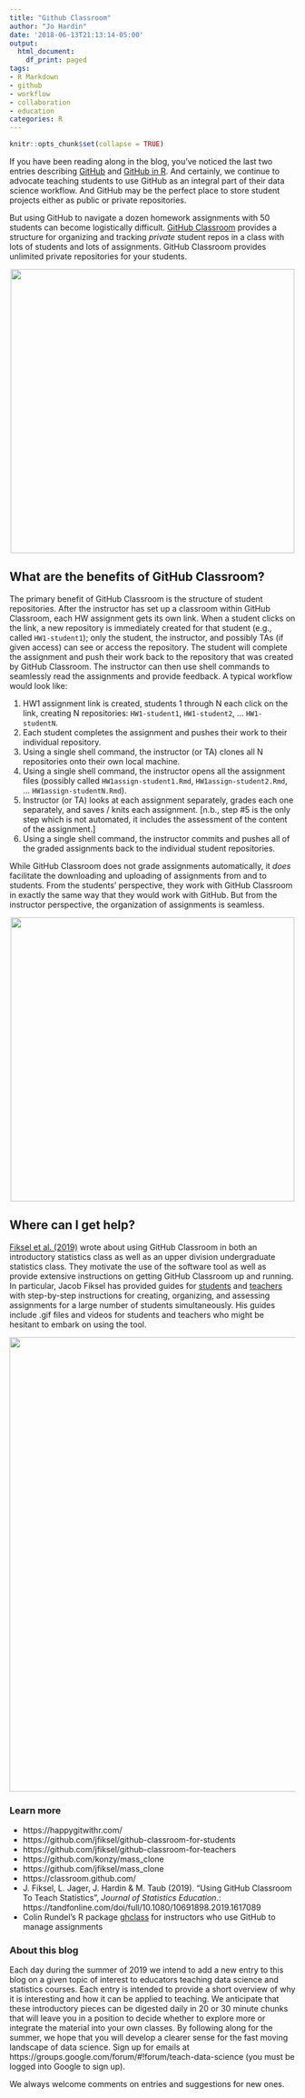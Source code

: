 ```yaml
---
title: "Github Classroom"
author: "Jo Hardin"
date: '2018-06-13T21:13:14-05:00'
output:
  html_document:
    df_print: paged
tags:
- R Markdown
- github
- workflow
- collaboration
- education
categories: R
---
```


```r
knitr::opts_chunk$set(collapse = TRUE)
```

If you have been reading along in the blog, you've noticed the last two entries describing [GitHub](https://teachdatascience.com/github) and [GitHub in R](https://teachdatascience.com/githubR).  And certainly, we continue to advocate teaching students to use GitHub as an integral part of their data science workflow.  And GitHub may be the perfect place to store student projects either as public or private repositories.

But using GitHub to navigate a dozen homework assignments with 50 students can become logistically difficult.  [GitHub Classroom](https://classroom.github.com/) provides a structure for organizing and tracking *private* student repos in a class with lots of students and lots of assignments.  GitHub Classroom provides unlimited private repositories for your students.


<center>
<img width='500' src='/post/2019_06_14_GithubClassroom/gitclass.png' />
</center>

## What are the benefits of GitHub Classroom?

The primary benefit of GitHub Classroom is the structure of student repositories.  After the instructor has set up a classroom within GitHub Classroom, each HW assignment gets its own link.  When a student clicks on the link, a new repository is immediately created for that student (e.g., called `HW1-student1`); only the student, the instructor, and possibly TAs (if given access) can see or access the repository.  The student will complete the assignment and push their work back to the repository that was created by GitHub Classroom.  The instructor can then use shell commands to seamlessly read the assignments and provide feedback.  A typical workflow would look like:

1. HW1 assignment link is created, students 1 through N each click on the link, creating N repositories:  `HW1-student1`, `HW1-student2`, ... `HW1-studentN`.  
2. Each student completes the assignment and pushes their work to their individual repository.
3. Using a single shell command, the instructor (or TA) clones all N repositories onto their own local machine.
4. Using a single shell command, the instructor opens all the assignment files (possibly called `HW1assign-student1.Rmd`, `HW1assign-student2.Rmd`, ... `HW1assign-studentN.Rmd`).  
5. Instructor (or TA) looks at each assignment separately, grades each one separately, and saves / knits each assignment.  [n.b., step #5 is the only step which is not automated, it includes the assessment of the content of the assignment.]
6. Using a single shell command, the instructor commits and pushes all of the graded assignments back to the individual student repositories.

While GitHub Classroom does not grade assignments automatically, it *does* facilitate the downloading and uploading of assignments from and to students.  From the students' perspective, they work with GitHub Classroom in exactly the same way that they would work with GitHub.  But from the instructor perspective, the organization of assignments is seamless.  

<center>
<img width='500' src='/post/2019_06_14_GithubClassroom/assignments.png' />
</center>

## Where can I get help?

[Fiksel et al. (2019)](https://tandfonline.com/doi/full/10.1080/10691898.2019.1617089) wrote about using GitHub Classroom in both an introductory statistics class as well as an upper division undergraduate statistics class. They motivate the use of the software tool as well as provide extensive instructions on getting GitHub Classroom up and running.  In particular, Jacob Fiksel has provided guides for [students](https://github.com/jfiksel/github-classroom-for-students) and [teachers](https://github.com/jfiksel/github-classroom-for-teachers) with step-by-step instructions for creating, organizing, and assessing assignments for a large number of students simultaneously.  His guides include .gif files and videos for students and teachers who might be hesitant to embark on using the tool.

<center>
<img width='800' src='/post/2019_06_14_GithubClassroom/teachers.png' />
</center>


### Learn more

- https://happygitwithr.com/
- https://github.com/jfiksel/github-classroom-for-students
- https://github.com/jfiksel/github-classroom-for-teachers
- https://github.com/konzy/mass_clone
- https://github.com/jfiksel/mass_clone
- https://classroom.github.com/
- J. Fiksel, L. Jager, J. Hardin & M. Taub (2019).  "Using GitHub Classroom To Teach Statistics", *Journal of Statistics Education*.: https://tandfonline.com/doi/full/10.1080/10691898.2019.1617089
- Colin Rundel's R package [ghclass](https://github.com/rundel/ghclass) for instructors who use GitHub to manage assignments

### About this blog 

Each day during the summer of 2019 we intend to add a new entry to this blog on a given topic of interest to educators teaching data science and statistics courses. Each entry is intended to provide a short overview of why it is interesting and how it can be applied to teaching. We anticipate that these introductory pieces can be digested daily in 20 or 30 minute chunks that will leave you in a position to decide whether to explore more or integrate the material into your own classes. By following along for the summer, we hope that you will develop a clearer sense for the fast moving landscape of data science. Sign up for emails at https://groups.google.com/forum/#!forum/teach-data-science (you must be logged into Google to sign up).

We always welcome comments on entries and suggestions for new ones.

